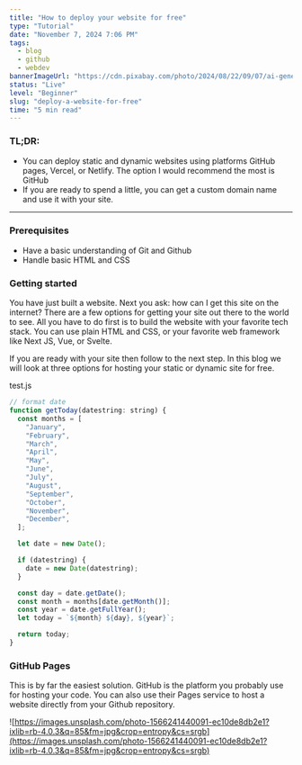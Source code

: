 ```yaml
---
title: "How to deploy your website for free"
type: "Tutorial"
date: "November 7, 2024 7:06 PM"
tags: 
  - blog
  - github
  - webdev
bannerImageUrl: "https://cdn.pixabay.com/photo/2024/08/22/09/07/ai-generated-8988762_1280.jpg"
status: "Live"
level: "Beginner"
slug: "deploy-a-website-for-free"
time: "5 min read"
---
```



### TL;DR:

- You can deploy static and dynamic websites using platforms GitHub pages, Vercel, or Netlify. The option I would recommend the most is GitHub
- If you are ready to spend a little, you can get a custom domain name and use it with your site.

---

### Prerequisites

- Have a basic understanding of Git and Github
- Handle basic HTML and CSS

### Getting started

You have just built a website. Next you ask: how can I get this site on the internet? There are a few options for getting your site out there to the world to see. All you have to do first is to build the website with your favorite tech stack. You can use plain HTML and CSS, or your favorite web framework like Next JS, Vue, or Svelte. 

If you are ready with your site then follow to the next step. In this blog we will look at three options for hosting your static or dynamic site for free.

test.js
```jsx
// format date
function getToday(datestring: string) {
  const months = [
    "January",
    "February",
    "March",
    "April",
    "May",
    "June",
    "July",
    "August",
    "September",
    "October",
    "November",
    "December",
  ];

  let date = new Date();

  if (datestring) {
    date = new Date(datestring);
  }

  const day = date.getDate();
  const month = months[date.getMonth()];
  const year = date.getFullYear();
  let today = `${month} ${day}, ${year}`;

  return today;
}
```

### GitHub Pages

This is by far the easiest solution. GitHub is the platform you probably use for hosting your code. You can also use their Pages service to host a website directly from your Github repository.

![https://images.unsplash.com/photo-1566241440091-ec10de8db2e1?ixlib=rb-4.0.3&q=85&fm=jpg&crop=entropy&cs=srgb](https://images.unsplash.com/photo-1566241440091-ec10de8db2e1?ixlib=rb-4.0.3&q=85&fm=jpg&crop=entropy&cs=srgb)